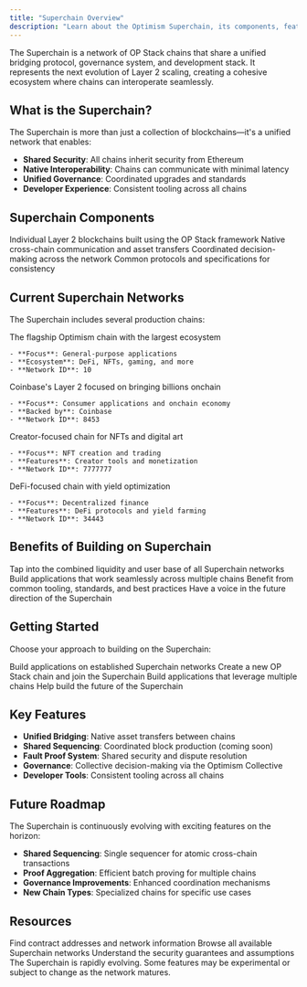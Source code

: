 ```yaml
---
title: "Superchain Overview"
description: "Learn about the Optimism Superchain, its components, features, and how to get started."
---
```


The Superchain is a network of OP Stack chains that share a unified bridging protocol, governance system, and development stack. It represents the next evolution of Layer 2 scaling, creating a cohesive ecosystem where chains can interoperate seamlessly.

## What is the Superchain?

The Superchain is more than just a collection of blockchains—it's a unified network that enables:

- **Shared Security**: All chains inherit security from Ethereum
- **Native Interoperability**: Chains can communicate with minimal latency
- **Unified Governance**: Coordinated upgrades and standards
- **Developer Experience**: Consistent tooling across all chains

## Superchain Components

<CardGroup cols={2}>
  <Card title="OP Stack Chains" icon="link">
    Individual Layer 2 blockchains built using the OP Stack framework
  </Card>
  <Card title="Bridging Protocol" icon="bridge">
    Native cross-chain communication and asset transfers
  </Card>
  <Card title="Governance System" icon="users">
    Coordinated decision-making across the network
  </Card>
  <Card title="Shared Standards" icon="shield">
    Common protocols and specifications for consistency
  </Card>
</CardGroup>

## Current Superchain Networks

The Superchain includes several production chains:

<Tabs>
  <Tab title="OP Mainnet">
    The flagship Optimism chain with the largest ecosystem

    - **Focus**: General-purpose applications
    - **Ecosystem**: DeFi, NFTs, gaming, and more
    - **Network ID**: 10
  </Tab>
  <Tab title="Base">
    Coinbase's Layer 2 focused on bringing billions onchain

    - **Focus**: Consumer applications and onchain economy
    - **Backed by**: Coinbase
    - **Network ID**: 8453
  </Tab>
  <Tab title="Zora">
    Creator-focused chain for NFTs and digital art

    - **Focus**: NFT creation and trading
    - **Features**: Creator tools and monetization
    - **Network ID**: 7777777
  </Tab>
  <Tab title="Mode">
    DeFi-focused chain with yield optimization

    - **Focus**: Decentralized finance
    - **Features**: DeFi protocols and yield farming
    - **Network ID**: 34443
  </Tab>
</Tabs>

## Benefits of Building on Superchain

<Steps>
  <Step title="Network Effects">
    Tap into the combined liquidity and user base of all Superchain networks
  </Step>
  <Step title="Interoperability">
    Build applications that work seamlessly across multiple chains
  </Step>
  <Step title="Shared Infrastructure">
    Benefit from common tooling, standards, and best practices
  </Step>
  <Step title="Governance Participation">
    Have a voice in the future direction of the Superchain
  </Step>
</Steps>

## Getting Started

Choose your approach to building on the Superchain:

<CardGroup cols={2}>
  <Card title="Deploy on Existing Chain" icon="rocket" href="/app-developers/get-started">
    Build applications on established Superchain networks
  </Card>
  <Card title="Launch Your Own Chain" icon="plus" href="/operators/chain-operators">
    Create a new OP Stack chain and join the Superchain
  </Card>
  <Card title="Cross-Chain Development" icon="arrows-exchange" href="/interop/get-started">
    Build applications that leverage multiple chains
  </Card>
  <Card title="Contribute to Ecosystem" icon="heart" href="/connect/contribute/stack-contribute">
    Help build the future of the Superchain
  </Card>
</CardGroup>

## Key Features

- **Unified Bridging**: Native asset transfers between chains
- **Shared Sequencing**: Coordinated block production (coming soon)
- **Fault Proof System**: Shared security and dispute resolution
- **Governance**: Collective decision-making via the Optimism Collective
- **Developer Tools**: Consistent tooling across all chains

## Future Roadmap

The Superchain is continuously evolving with exciting features on the horizon:

- **Shared Sequencing**: Single sequencer for atomic cross-chain transactions
- **Proof Aggregation**: Efficient batch proving for multiple chains
- **Governance Improvements**: Enhanced coordination mechanisms
- **New Chain Types**: Specialized chains for specific use cases

## Resources

<CardGroup cols={3}>
  <Card title="Chain Addresses" icon="map" href="/superchain/addresses">
    Find contract addresses and network information
  </Card>
  <Card title="Network List" icon="list" href="/superchain/networks">
    Browse all available Superchain networks
  </Card>
  <Card title="Security" icon="shield" href="/stack/security/faq-sec-model">
    Understand the security guarantees and assumptions
  </Card>
</CardGroup>

<Warning>
  The Superchain is rapidly evolving. Some features may be experimental or subject to change as the network matures.
</Warning>
